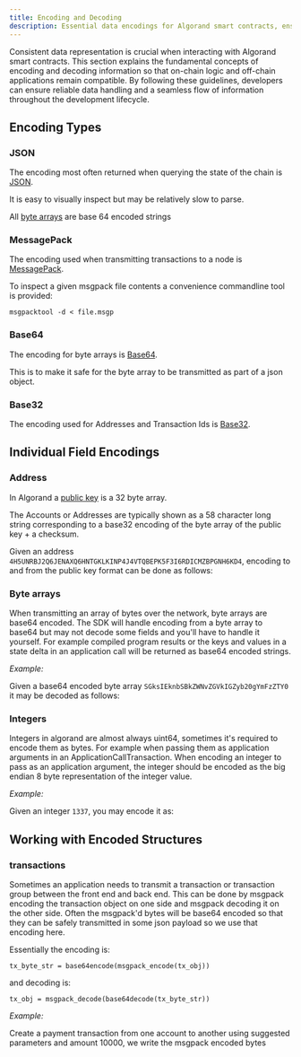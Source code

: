 ```yaml
---
title: Encoding and Decoding
description: Essential data encodings for Algorand smart contracts, ensuring consistent on-chain and off-chain data handling
---
```



Consistent data representation is crucial when interacting with Algorand smart contracts. This section explains the fundamental concepts of encoding and decoding information so that on-chain logic and off-chain applications remain compatible. By following these guidelines, developers can ensure reliable data handling and a seamless flow of information throughout the development lifecycle.

## Encoding Types

### JSON

The encoding most often returned when querying the state of the chain is [JSON](https://www.json.org/json-en.html).

It is easy to visually inspect but may be relatively slow to parse.

All [byte arrays](https://developer.algorand.org/docs/get-details/encoding/#byte-arrays) are base 64 encoded strings

### MessagePack

The encoding used when transmitting transactions to a node is [MessagePack](https://msgpack.org/index.html).

To inspect a given msgpack file contents a convenience commandline tool is provided:

```shell
msgpacktool -d < file.msgp
```

### Base64

The encoding for byte arrays is [Base64](https://en.wikipedia.org/wiki/Base64).

This is to make it safe for the byte array to be transmitted as part of a json object.

### Base32

The encoding used for Addresses and Transaction Ids is [Base32](https://en.wikipedia.org/wiki/Base32).

## Individual Field Encodings

### Address

In Algorand a [public key](https://developer.algorand.org/docs/get-details/accounts/#transformation-public-key-to-algorand-address) is a 32 byte array.

The Accounts or Addresses are typically shown as a 58 character long string corresponding to a base32 encoding of the byte array of the public key + a checksum.

Given an address `4H5UNRBJ2Q6JENAXQ6HNTGKLKINP4J4VTQBEPK5F3I6RDICMZBPGNH6KD4`, encoding to and from the public key format can be done as follows:

<Tabs syncKey="lang">
	<TabItem label="Python" icon="seti:python">
    <RemoteCode
          src='https://raw.githubusercontent.com/algorand/py-algorand-sdk/refs/heads/examples/examples/codec.py'
          snippet='CODEC_ADDRESS'
          lang='python'
          title='Encoding-Decoding-Address'
          frame='none'
      />

  </TabItem>
  <TabItem label="JavaScript" icon="seti:javascript">
    <RemoteCode
          src='https://raw.githubusercontent.com/algorand/js-algorand-sdk/refs/heads/main/examples/codec.ts'
          snippet='CODEC_ADDRESS'
          lang='js'
          title='Encoding-Decoding-Address'
          frame='none'
      />
  </TabItem>
  <TabItem label="Go" icon="seti:go">
    <RemoteCode
        src='https://raw.githubusercontent.com/algorand/go-algorand-sdk/refs/heads/examples/examples/codec/main.go'
        snippet='CODEC_ADDRESS'
        lang='go'
        title='Encoding-Decoding-Address'
        frame='none'
      />
  </TabItem>
  <TabItem label="Java" icon="seti:java">
    <RemoteCode
      src='https://raw.githubusercontent.com/algorand/java-algorand-sdk/refs/heads/examples/examples/src/main/java/com/algorand/examples/CodecExamples.java'
      snippet='CODEC_ADDRESS'
      lang='java'
      title='Encoding-Decoding-Address'
      frame='none'
    />
  </TabItem>

</Tabs>

### Byte arrays

When transmitting an array of bytes over the network, byte arrays are base64 encoded. The SDK will handle encoding from a byte array to base64 but may not decode some fields and you'll have to handle it yourself. For example compiled program results or the keys and values in a state delta in an application call will be returned as base64 encoded strings.

_Example:_

Given a base64 encoded byte array `SGksIEknbSBkZWNvZGVkIGZyb20gYmFzZTY0` it may be decoded as follows:

<Tabs syncKey='lang'>
  <TabItem label='Python' icon='seti:python'>
    <RemoteCode
            src='https://raw.githubusercontent.com/algorand/py-algorand-sdk/refs/heads/examples/examples/codec.py'
            snippet='CODEC_BASE64'
            lang='python'
            title='Encoding-Decoding-Address'
            frame='none'
      />
  </TabItem>
  <TabItem label='JavaScript' icon='seti:javascript'>
     <RemoteCode
            src='https://raw.githubusercontent.com/algorand/js-algorand-sdk/refs/heads/main/examples/codec.ts'
            snippet='CODEC_BASE64'
            lang='js'
            title='Encoding-Decoding-Address'
            frame='none'
      />
  </TabItem>
  <TabItem label='Go' icon='seti:go'>
    <RemoteCode
            src='https://raw.githubusercontent.com/algorand/go-algorand-sdk/refs/heads/examples/examples/codec/main.go'
            snippet='CODEC_BASE64'
            lang='go'
            title='Encoding-Decoding-Address'
            frame='none'
      />

  </TabItem>
  <TabItem label='Java' icon='seti:java'>
    <RemoteCode
            src='https://raw.githubusercontent.com/algorand/java-algorand-sdk/refs/heads/examples/examples/src/main/java/com/algorand/examples/CodecExamples.java'
            snippet='CODEC_BASE64'
            lang='java'
            title='Encoding-Decoding-Address'
            frame='none'
      />
  
  </TabItem>
</Tabs>

### Integers

Integers in algorand are almost always uint64, sometimes it's required to encode them as bytes. For example when passing them as application arguments in an ApplicationCallTransaction. When encoding an integer to pass as an application argument, the integer should be encoded as the big endian 8 byte representation of the integer value.

_Example:_

Given an integer `1337`, you may encode it as:

<Tabs syncKey='lang'>
  <TabItem label='Python' icon='seti:python'>
    <RemoteCode
            src='https://raw.githubusercontent.com/algorand/py-algorand-sdk/refs/heads/examples/examples/codec.py'
            snippet='CODEC_UINT64'
            lang='python'
            title='Encoding-Decoding-Address'
            frame='none'
      />
  </TabItem>
  <TabItem label='JavaScript' icon='seti:javascript'>
     <RemoteCode
            src='https://raw.githubusercontent.com/algorand/js-algorand-sdk/refs/heads/main/examples/codec.ts'
            snippet='CODEC_UINT64'
            lang='js'
            title='Encoding-Decoding-Address'
            frame='none'
      />
  </TabItem>
  <TabItem label='Go' icon='seti:go'>
    <RemoteCode
            src='https://raw.githubusercontent.com/algorand/go-algorand-sdk/refs/heads/examples/examples/codec/main.go'
            snippet='CODEC_UINT64'
            lang='go'
            title='Encoding-Decoding-Address'
            frame='none'
      />

  </TabItem>
  <TabItem label='Java' icon='seti:java'>
    <RemoteCode
            src='https://raw.githubusercontent.com/algorand/java-algorand-sdk/refs/heads/examples/examples/src/main/java/com/algorand/examples/CodecExamples.java'
            snippet='CODEC_UINT64'
            lang='java'
            title='Encoding-Decoding-Address'
            frame='none'
      />
  
  </TabItem>
</Tabs>

## Working with Encoded Structures

### transactions

Sometimes an application needs to transmit a transaction or transaction group between the front end and back end. This can be done by msgpack encoding the transaction object on one side and msgpack decoding it on the other side. Often the msgpack'd bytes will be base64 encoded so that they can be safely transmitted in some json payload so we use that encoding here.

Essentially the encoding is:

`tx_byte_str = base64encode(msgpack_encode(tx_obj))`

and decoding is:

`tx_obj = msgpack_decode(base64decode(tx_byte_str))`

_Example:_

Create a payment transaction from one account to another using suggested parameters and amount 10000, we write the msgpack encoded bytes

[//]: # '<Tabs syncKey="lang">'
[//]: # '	<TabItem label="Python" icon="seti:python">'
[//]: # '		```python'
[//]: # '        sp = algod_client.suggested_params()'
[//]: # '        pay_txn = transaction.PaymentTxn(acct.address, sp, acct.address, 10000)'
[//]: #
[//]: # '        # Write message packed transaction to disk'
[//]: # '        with open("pay.txn", "w") as f:'
[//]: # '            f.write(encoding.msgpack_encode(pay_txn))'
[//]: #
[//]: # '        # Read message packed transaction and decode it to a Transaction object'
[//]: # '        with open("pay.txn", "r") as f:'
[//]: # '            recovered_txn = encoding.msgpack_decode(f.read())'
[//]: #
[//]: # '        print(recovered_txn.dictify())'
[//]: # '        ```'
[//]: # '        [Snippet Source](https://github.com/algorand/py-algorand-sdk/blob/examples/examples/codec.py#L40-L52)'
[//]: # '        ```python'
[//]: # '        # Sign transaction'
[//]: # '        spay_txn = pay_txn.sign(acct.private_key)'
[//]: # '        # write message packed signed transaction to disk'
[//]: # '        with open("signed_pay.txn", "w") as f:'
[//]: # '            f.write(encoding.msgpack_encode(spay_txn))'
[//]: #
[//]: # '        # read message packed signed transaction into a SignedTransaction object'
[//]: # '        with open("signed_pay.txn", "r") as f:'
[//]: # '            recovered_signed_txn = encoding.msgpack_decode(f.read())'
[//]: #
[//]: # '        print(recovered_signed_txn.dictify())'
[//]: # '        ```'
[//]: # '        [Snippet Source](https://github.com/algorand/py-algorand-sdk/blob/examples/examples/codec.py#L57-L68)'
[//]: # '    </TabItem>'
[//]: # '    <TabItem label="JavaScript" icon="seti:javascript">'
[//]: # '        ```javascript'
[//]: # '        const txn = algosdk.makePaymentTxnWithSuggestedParamsFromObject({'
[//]: # '        from: sender.addr,'
[//]: # '        to: receiver.addr,'
[//]: # '        amount: 1e6,'
[//]: # '        suggestedParams,'
[//]: # '        });'
[//]: #
[//]: # '        const txnBytes = algosdk.encodeUnsignedTransaction(txn);'
[//]: # "        const txnB64 = Buffer.from(txnBytes).toString('base64');"
[//]: # '        // ...'
[//]: # '        const restoredTxn = algosdk.decodeUnsignedTransaction('
[//]: # "        Buffer.from(txnB64, 'base64')"
[//]: # '        );'
[//]: # '        console.log(restoredTxn);'
[//]: # '        ```'
[//]: # '        [Snippet Source](https://github.com/algorand/js-algorand-sdk/blob/examples/examples/codec.ts#L37-L51)'
[//]: # '        ```javascript'
[//]: # '        const signedTxn = txn.signTxn(sender.privateKey);'
[//]: # "        const signedB64Txn = Buffer.from(signedTxn).toString('base64');"
[//]: # '        const restoredSignedTxn = algosdk.decodeSignedTransaction('
[//]: # "        Buffer.from(signedB64Txn, 'base64')"
[//]: # '        );'
[//]: # '        console.log(restoredSignedTxn);'
[//]: # '        ```'
[//]: # '        [Snippet Source](https://github.com/algorand/js-algorand-sdk/blob/examples/examples/codec.ts#L54-L60)'
[//]: # '    </TabItem>'
[//]: # '    <TabItem label="Go" icon="seti:go">'
[//]: # '    	```go'
[//]: # '        // Error handling omitted for brevity'
[//]: # '        sp, _ := algodClient.SuggestedParams().Do(context.Background())'
[//]: # '        ptxn, _ := transaction.MakePaymentTxn('
[//]: # '            acct1.Address.String(), acct1.Address.String(), 10000, nil, "", sp,'
[//]: # '        )'
[//]: #
[//]: # '        // Encode the txn as bytes,'
[//]: # '        // if sending over the wire (like to a frontend) it should also be b64 encoded'
[//]: # '        encodedTxn := msgpack.Encode(ptxn)'
[//]: # '        os.WriteFile("pay.txn", encodedTxn, 0655)'
[//]: #
[//]: # '        var recoveredPayTxn = types.Transaction{}'
[//]: #
[//]: # '        msgpack.Decode(encodedTxn, &recoveredPayTxn)'
[//]: # '        log.Printf("%+v", recoveredPayTxn)'
[//]: # '        ```'
[//]: # '        [Snippet Source](https://github.com/algorand/go-algorand-sdk/blob/examples/examples/codec/main.go#L28-L43)'
[//]: #
[//]: # '        ```go'
[//]: # '        // Assuming we already have a pay transaction `ptxn`'
[//]: #
[//]: # '        // Sign the transaction'
[//]: # '        _, signedTxn, err := crypto.SignTransaction(acct1.PrivateKey, ptxn)'
[//]: # '        if err != nil {'
[//]: # '            log.Fatalf("failed to sign transaction: %s", err)'
[//]: # '        }'
[//]: #
[//]: # '        // Save the signed transaction to file'
[//]: # '        os.WriteFile("pay.stxn", signedTxn, 0644)'
[//]: #
[//]: # '        signedPayTxn := types.SignedTxn{}'
[//]: # '        err = msgpack.Decode(signedTxn, &signedPayTxn)'
[//]: # '        if err != nil {'
[//]: # '            log.Fatalf("failed to decode signed transaction: %s", err)'
[//]: # '        }'
[//]: # '        ```'
[//]: # '        [Snippet Source](https://github.com/algorand/go-algorand-sdk/blob/examples/examples/codec/main.go#L46-L62)'
[//]: # '    </TabItem>'
[//]: # '    <TabItem label="Java" icon="seti:java">'
[//]: # '    	```java'
[//]: # '        Response<TransactionParametersResponse> rsp = algodClient.TransactionParams().execute();'
[//]: # '        TransactionParametersResponse sp = rsp.body();'
[//]: # '        Transaction ptxn = Transaction.PaymentTransactionBuilder().suggestedParams(sp)'
[//]: # '                .sender(acct.getAddress()).receiver(acct.getAddress()).amount(100).build();'
[//]: #
[//]: # '        byte[] encodedTxn = Encoder.encodeToMsgPack(ptxn);'
[//]: #
[//]: # '        Transaction decodedTxn = Encoder.decodeFromMsgPack(encodedTxn, Transaction.class);'
[//]: # '        assert decodedTxn.equals(ptxn);'
[//]: # '        ```'
[//]: # '        [Snippet Source](https://github.com/algorand/java-algorand-sdk/blob/examples/examples/src/main/java/com/algorand/examples/CodecExamples.java#L49-L58)'
[//]: #
[//]: # '        ```java'
[//]: # '        SignedTransaction signedTxn = acct.signTransaction(ptxn);'
[//]: # '        byte[] encodedSignedTxn = Encoder.encodeToMsgPack(signedTxn);'
[//]: #
[//]: # '        SignedTransaction decodedSignedTransaction = Encoder.decodeFromMsgPack(encodedSignedTxn,'
[//]: # '                SignedTransaction.class);'
[//]: # '        assert decodedSignedTransaction.equals(signedTxn);'
[//]: # '        ```'
[//]: # '        [Snippet Source](https://github.com/algorand/java-algorand-sdk/blob/examples/examples/src/main/java/com/algorand/examples/CodecExamples.java#L61-L67)'
[//]: # '    </TabItem>'
[//]: #
[//]: # '</Tabs>'
[//]: #
[//]: # '## ABI Encoding'
[//]: #
[//]: # 'All the SDKs support encoding and decoding of ABI values. The encoding is done using the [Algorand ABI specification](https://developer.algorand.org/docs/get-details/dapps/smart-contracts/ABI/).'
[//]: #
[//]: # "<Tabs syncKey='lang'>"
[//]: # "  <TabItem label='Python' icon='seti:python'>"
[//]: # '    ```python from algosdk import abi # generate a codec from the string'
[//]: # '    representation of the ABI type # in this case, a tuple of two strings codec'
[//]: # '    = abi.ABIType.from_string("(string,string)") # encode the value to its ABI'
[//]: # '    encoding with the codec to_encode = ["hello", "world"] encoded ='
[//]: # '    codec.encode(to_encode) print(encoded.hex()) # decode the value from its ABI'
[//]: # '    encoding with the codec decoded = codec.decode(encoded) print(decoded) #'
[//]: # '    prints ["hello", "world"] # generate a codec for a uint64 array'
[//]: # '    uint_array_codec = abi.ABIType.from_string("uint64[]") uint_array = [1, 2,'
[//]: # '    3, 4, 5] encoded_array = uint_array_codec.encode(uint_array)'
[//]: # '    print(encoded_array.hex()) decoded_array ='
[//]: # '    uint_array_codec.decode(encoded_array) print(decoded_array) # prints [1, 2,'
[//]: # '    3, 4, 5] ``` [Snippet'
[//]: # '    Source](https://github.com/algorand/py-algorand-sdk/blob/examples/examples/codec.py#L74-L97)'
[//]: # '  </TabItem>'
[//]: # "  <TabItem label='JavaScript' icon='seti:javascript'>"
[//]: # '    ```javascript const stringTupleCodec ='
[//]: # "    algosdk.ABIType.from('(string,string)'); const stringTupleData = ['hello',"
[//]: # "    'world']; const encodedTuple = stringTupleCodec.encode(stringTupleData);"
[//]: # "    console.log(Buffer.from(encodedTuple).toString('hex')); const decodedTuple ="
[//]: # '    stringTupleCodec.decode(encodedTuple); console.log(decodedTuple); //'
[//]: # "    ['hello', 'world'] const uintArrayCodec = algosdk.ABIType.from('uint64[]');"
[//]: # '    const uintArrayData = [1, 2, 3, 4, 5]; const encodedArray ='
[//]: # '    uintArrayCodec.encode(uintArrayData);'
[//]: # "    console.log(Buffer.from(encodedArray).toString('hex')); const decodeArray ="
[//]: # '    uintArrayCodec.decode(encodedArray); console.log(decodeArray); // [1, 2, 3,'
[//]: # '    4, 5] ``` [Snippet'
[//]: # '    Source](https://github.com/algorand/js-algorand-sdk/blob/examples/examples/codec.ts#L63-L80)'
[//]: # '  </TabItem>'
[//]: # "  <TabItem label='Go' icon='seti:go'>"
[//]: # '    ```go tupleCodec, _ := abi.TypeOf("(string,string)") tupleVal := []string'
[//]: # "    {('hello', 'world')}"
[//]: # '    encodedTuple, _ := tupleCodec.Encode(tupleVal) log.Printf("%x",'
[//]: # '    encodedTuple) decodedTuple, _ := tupleCodec.Decode(encodedTuple)'
[//]: # '    log.Printf("%v", decodedTuple) // [hello world] arrCodec, _ :='
[//]: # '    abi.TypeOf("uint64[]") arrVal := []uint64{(1, 2, 3, 4, 5)}'
[//]: # '    encodedArr, _ := arrCodec.Encode(arrVal) log.Printf("%x", encodedArr)'
[//]: # '    decodedArr, _ := arrCodec.Decode(encodedArr) log.Printf("%v", decodedArr) //'
[//]: # '    [1 2 3 4 5] ``` [Snippet'
[//]: # '    Source](https://github.com/algorand/go-algorand-sdk/blob/examples/examples/codec/main.go#L101-L117)'
[//]: # '  </TabItem>'
[//]: # "  <TabItem label='Java' icon='seti:java'>"
[//]: # '    ```java ABIType tupleCodec = ABIType.valueOf("(string,string)"); Object[]'
[//]: # "    tupleData = new Object[] {('hello', 'world')}; byte[] tupleEncoded ="

[//]: # ' tupleCodec.encode(tupleData); System.out.printf("Encoded: \'%s\'\\n",'
[//]: # ' Hex.encodeHexString(tupleEncoded)); Object tupleDecoded ='
[//]: # ' tupleCodec.decode(tupleEncoded); // prints [hello, world]'
[//]: # ' System.out.printf("Decoded: %s\\n", Arrays.toString((Object[])'
[//]: # ' tupleDecoded)); ABIType arrCodec = ABIType.valueOf("uint64[]"); Object[]'
[//]: # ' arrData = new Object[] {(1, 2, 3, 4, 5)}; byte[] arrEncoded ='
[//]: # ' arrCodec.encode(arrData); System.out.printf("Encoded: \'%s\'\\n",'
[//]: # ' Hex.encodeHexString(arrEncoded)); Object arrDecoded ='
[//]: # ' arrCodec.decode(arrEncoded); // prints [1, 2, 3, 4, 5]'
[//]: # ' System.out.printf("Decoded: %s\\n", Arrays.toString((Object[]) arrDecoded));'
[//]: # ' ``` [Snippet'
[//]: # ' Source](https://github.com/algorand/java-algorand-sdk/blob/examples/examples/src/main/java/com/algorand/examples/CodecExamples.java#L70-L86)'
[//]: # ' </TabItem>'
[//]: # '</Tabs>'
